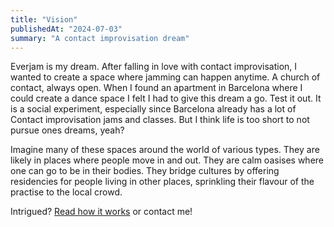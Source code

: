 ```yaml
---
title: "Vision"
publishedAt: "2024-07-03"
summary: "A contact improvisation dream"
---
```


Everjam is my dream. After falling in love with contact improvisation, I wanted to create a space where jamming can happen anytime. A church of contact, always open. When I found an apartment in Barcelona where I could create a dance space I felt I had to give this dream a go. Test it out. It is a social experiment, especially since Barcelona already has a lot of Contact improvisation jams and classes. But I think life is too short to not pursue ones dreams, yeah?

Imagine many of these spaces around the world of various types. They are likely in places where people move in and out. They are calm oasises where one can go to be in their bodies. They bridge cultures by offering residencies for people living in other places, sprinkling their flavour of the practise to the local crowd.

Intrigued? [Read how it works](how-it-works) or contact me!